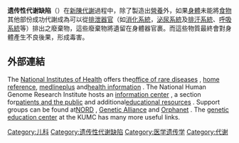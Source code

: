 {{Unreferenced |time=2011-11-14T05:35:04+00:00 }}
{{medical}}
'''遗传性代谢缺陷'''（{{lang-en|Inborn error of metabolism}}）在[[新陳代謝|新陳代謝]]過程中，除了製造出[[營養|營養]]外，如果[[身體|身體]]未能將[[食物|食物]]其他部份成功代謝成為可以從[[排泄器官|排泄器官]]（如[[消化系統|消化系統]]，[[泌尿系統|泌尿系統]]及[[排汗系統|排汗系統]]、[[呼吸系統|呼吸系統]]等）排出之廢棄物，這些廢棄物將遺留在身體器官裹。而這些物質最終會對身體產生不良後果，形成毒害。

==外部連結==
The [[National_Institutes_of_Health|National Institutes of Health]] offers the[http://rarediseases.info.nih.gov/ office of rare diseases] {{Wayback|url=http://rarediseases.info.nih.gov/ |date=20101203124346 }}, [http://ghr.nlm.nih.gov/genetics home reference], [http://www.nlm.nih.gov/medlineplus/ medlineplus] {{Wayback|url=http://www.nlm.nih.gov/medlineplus/ |date=20101210005221 }} and[http://health.nih.gov/ health information] {{Wayback|url=http://health.nih.gov/ |date=20101208075808 }}. 
The National Human Genome Research Institute hosts an [http://www.genome.gov/10000409 information center] {{Wayback|url=http://www.genome.gov/10000409 |date=20101215185412 }}, a section for[http://www.genome.gov/19016903 patients and the public] {{Wayback|url=http://www.genome.gov/19016903 |date=20101215185515 }} and additional[http://www.genome.gov/Education/ educational resources] {{Wayback|url=http://www.genome.gov/Education/ |date=20101215191938 }}. 
Support groups can be found at[http://www.rarediseases.org/ NORD] {{Wayback|url=http://www.rarediseases.org/ |date=20201024123334 }}, [http://www.geneticalliance.org/ Genetic Alliance] {{Wayback|url=http://www.geneticalliance.org/ |date=20151109101655 }} and [http://www.orpha.net/ Orphanet] {{Wayback|url=http://www.orpha.net/ |date=20080315173920 }}. The [http://www.kumc.edu/gec/about.html genetic education center] {{Wayback|url=http://www.kumc.edu/gec/about.html |date=20110925063850 }} at the KUMC has many more useful links.

{{Medical conditions}}
{{Amino acid metabolic pathology}}
{{Amyloidosis}}
{{Diseases of RBCs}}

[[Category:儿科|Category:儿科]]
[[Category:遗传性代谢缺陷|Category:遗传性代谢缺陷]]
[[Category:医学遗传学|Category:医学遗传学]]
[[Category:代谢|Category:代谢]]